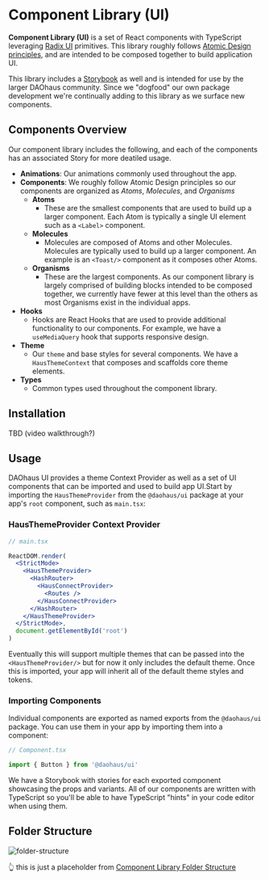 # Component Library (UI)

**Component Library (UI)** is a set of React components with TypeScript leveraging [Radix UI](https://www.radix-ui.com/) primitives. This library roughly follows [Atomic Design principles](https://bradfrost.com/blog/post/atomic-web-design/), and are intended to be composed together to build application UI.

This library includes a [Storybook](https://storybook.daohaus.fun/) as well and is intended for use by the larger DAOhaus community. Since we "dogfood" our own package development we're continually adding to this library as we surface new components.

## Components Overview

Our component library includes the following, and each of the components has an associated Story for more deatiled usage.

- **Animations**: Our animations commonly used throughout the app.
- **Components**: We roughly follow Atomic Design principles so our components are organized as _Atoms_, _Molecules_, and _Organisms_
  - **Atoms**
    - These are the smallest components that are used to build up a larger component. Each Atom is typically a single UI element such as a `<Label>` component.
  - **Molecules**
    - Molecules are composed of Atoms and other Molecules. Molecules are typically used to build up a larger component. An example is an `<Toast/>` component as it composes other Atoms.
  - **Organisms**
    - These are the largest components. As our component library is largely comprised of building blocks intended to be composed together, we currently have fewer at this level than the others as most Organisms exist in the individual apps.
- **Hooks**
  - Hooks are React Hooks that are used to provide additional functionality to our components. For example, we have a `useMediaQuery` hook that supports responsive design.
- **Theme**
  - Our `theme` and base styles for several components. We have a `HausThemeContext` that composes and scaffolds core theme elements.
- **Types**
  - Common types used throughout the component library.

## Installation

TBD (video walkthrough?)

## Usage

DAOhaus UI provides a theme Context Provider as well as a set of UI components that can be imported and used to build app UI.Start by importing the `HausThemeProvider` from the `@daohaus/ui` package at your app's `root` component, such as `main.tsx`:

### HausThemeProvider Context Provider

```jsx
// main.tsx

ReactDOM.render(
  <StrictMode>
    <HausThemeProvider>
      <HashRouter>
        <HausConnectProvider>
          <Routes />
        </HausConnectProvider>
      </HashRouter>
    </HausThemeProvider>
  </StrictMode>,
  document.getElementById('root')
)
```

Eventually this will support multiple themes that can be passed into the `<HausThemeProvider/>` but for now it only includes the default theme. Once this is imported, your app will inherit all of the default theme styles and tokens.

### Importing Components

Individual components are exported as named exports from the `@daohaus/ui` package. You can use them in your app by importing them into a component:

```jsx
// Component.tsx

import { Button } from '@daohaus/ui'
```

We have a Storybook with stories for each exported component showcasing the props and variants. All of our components are written with TypeScript so you'll be able to have TypeScript "hints" in your code editor when using them.

## Folder Structure

![folder-structure](https://i.imgur.com/QPCf7nz.png)

👆 this is just a placeholder from [Component Library Folder Structure](https://github.com/HausDAO/daohaus-monorepo/issues/43)
